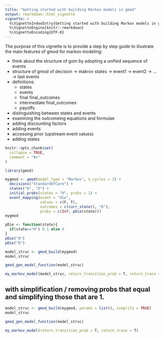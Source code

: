 ```yaml
---
title: "Getting started with building Markov models in gmod"
output: rmarkdown::html_vignette
vignette: >
  %\VignetteIndexEntry{Getting started with building Markov models in gmod}
  %\VignetteEngine{knitr::rmarkdown}
  %\VignetteEncoding{UTF-8}
---
```

The purpose of this vignette is to provide a step by step guide to illustrate the main features of gmod for markov modeling:

* think about the structure of gom by adopting a unified sequence of events
* structure of gmod of decision -> makrov states -> event1 -> event2 -> ... -> last events
* definitions: 
  * states
  * events
  * final final_outcomes
  * intermediate final_outcomes
  * payoffs 
* distinguishing between states and events
* examining the outcomeing equations and formulae
* adding discounting factors
* adding events
* accessing prior (upstream event values)
* adding states

```r
knitr::opts_chunk$set(
  collapse = TRUE,
  comment = "#>"
)
```

```r
library(gmod)
```

```r
mygmod <- gmod(model_type = "Markov", n_cycles = 2) + 
  decisions("StandardOfCare") + 
  states("H", "D") + 
  initial_probs(states = "H", probs = 1) +  
  event_mapping(event = "die",  
                values = c(F, T), 
                outcomes = c(curr_state(), "D"), 
                probs = c(Inf, pDie(state))) 
mygmod
```

```r
pDie <- function(state){
  if(state=="H") 0.1 else 0
}
pDie("H")
pDie("D")
```

```r
model_struc <- gmod_build(mygmod)
model_struc
```

```r
gmod_gen_model_function(model_struc)
```

```r
my_markov_model(model_struc, return_transition_prob = T, return_trace = T)
```

## with simplification / removing probs that equal and simplifying those that are 1.
```r
model_struc <- gmod_build(mygmod, params = list(), simplify = TRUE)
model_struc
```

```r
gmod_gen_model_function(model_struc)
```

```r
my_markov_model(return_transition_prob = T, return_trace = T)
```

